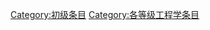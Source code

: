 {{catmore1|[[Wikipedia:工程学专题|Wikipedia:工程学专题]]}}
{{Articles by Quality|topic=工程学|project=工程学|format=TOC}}
{{emptycat}}

[[Category:初级条目|Category:初级条目]]
[[Category:各等级工程学条目|Category:各等级工程学条目]]